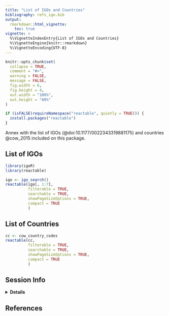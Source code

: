 ```yaml
---
title: "List of IGOs and Countries"
bibliography: refs_igo.bib
output: 
  rmarkdown::html_vignette:
    toc: true
vignette: >
  %\VignetteIndexEntry{List of IGOs and Countries}
  %\VignetteEngine{knitr::rmarkdown}
  %\VignetteEncoding{UTF-8}
---
```


```r
knitr::opts_chunk$set(
  collapse = TRUE,
  comment = "#>",
  warning = FALSE,
  message = FALSE,
  fig.width = 6, 
  fig.height = 4,
  out.width = "100%",
  out.height = "60%"
)

if (isFALSE(requireNamespace("reactable", quietly = TRUE))) {
  install.packages("reactable")
}

```


Annex with the list of IGOs (@doi:10.1177/0022343319881175) and 
countries @cow_2015 included on this package.


## List of IGOs

```r

library(igoR)
library(reactable)

igo <- igo_search()
reactable(igo[, 1:7],
          filterable = TRUE,
          searchable = TRUE,
          showPageSizeOptions = TRUE,
          compact = TRUE
          )

```



## List of Countries 

```r

cc <- cow_country_codes
reactable(cc,
          filterable = TRUE,
          searchable = TRUE,
          showPageSizeOptions = TRUE,
          compact = TRUE
          )

```

## Session Info

<details>
  <summary><strong>Details</strong></summary>
```r
sessionInfo()

```
</details>

## References

